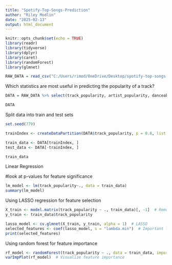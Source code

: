 ```yaml
---
title: "Spotify-Top-Songs-Prediction"
author: "Riley Modlin"
date: "2025-02-13"
output: html_document
---
```


```r
knitr::opts_chunk$set(echo = TRUE)
library(readr)
library(tidyverse)
library(dplyr)
library(caret)
library(randomForest)
library(glmnet)

RAW_DATA = read_csv("C:/Users/rimod/OneDrive/Desktop/spotify-top-songs-data-analysis/playlist_2010to2023.csv", col_names=T)
```

Which statistics are most useful in predicting the popularity of a track?

```r
DATA = RAW_DATA %>% select(track_popularity, artist_popularity, danceability, energy, key, loudness, mode, speechiness, acousticness, instrumentalness, liveness, valence, tempo, duration_ms, time_signature)

DATA
```

Split data into train and test sets

```r
set.seed(779)

trainIndex <- createDataPartition(DATA$track_popularity, p = 0.8, list = FALSE)

train_data <- DATA[trainIndex, ]
test_data <- DATA[-trainIndex, ]

train_data
```

Linear Regression

#look at p-values for feature significance

```r
lm_model <- lm(track_popularity~., data = train_data)
summary(lm_model)
```

Using LASSO regression for feature selection

```r
X_train <- model.matrix(track_popularity ~ ., train_data)[, -1]  # Remove intercept
y_train <- train_data$track_popularity

lasso_model <- cv.glmnet(X_train, y_train, alpha = 1)  # LASSO
selected_features <- coef(lasso_model, s = "lambda.min")  # Important features
print(selected_features)
```

Using random forest for feature importance

```r
rf_model <- randomForest(track_popularity ~ ., data = train_data, importance = TRUE)
varImpPlot(rf_model)  # Visualize feature importance
```

